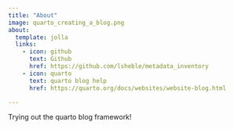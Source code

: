 ```yaml
---
title: "About"
image: quarto_creating_a_blog.png
about:
  template: jolla
  links:
    - icon: github
      text: Github
      href: https://github.com/lsheble/metadata_inventory
    - icon: quarto
      text: quarto blog help
      href: https://quarto.org/docs/websites/website-blog.html

---
```


Trying out the quarto blog framework!
